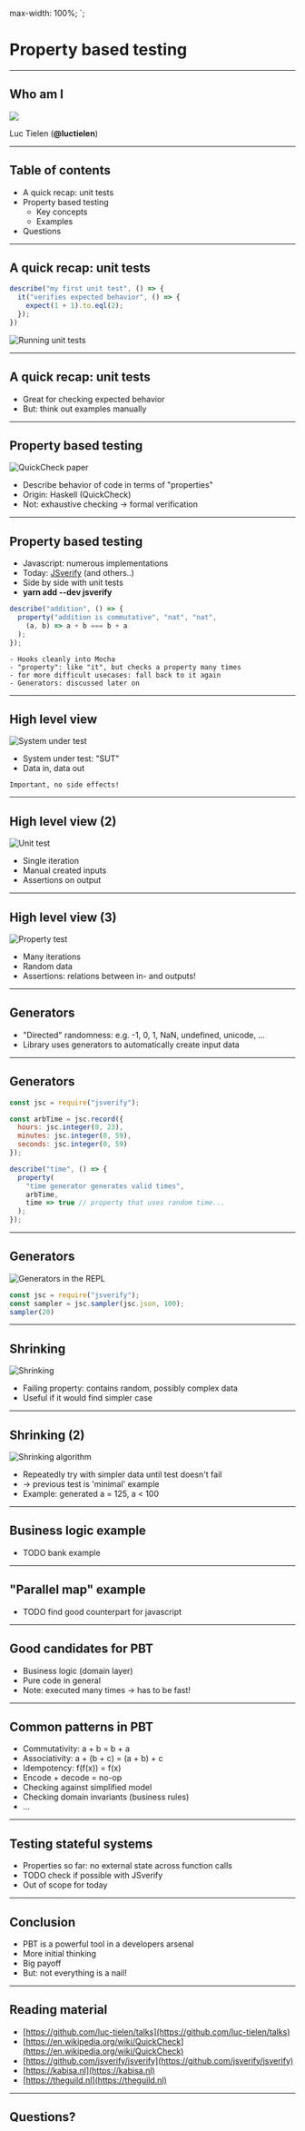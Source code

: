 



  max-width: 100%;
`;

# Property based testing

---

## Who am I

![](./images/luc_slack_foto.jpeg)

Luc Tielen (<strong>@luctielen</strong>)

---

## Table of contents

- A quick recap: unit tests
- Property based testing
  - Key concepts
  - Examples
- Questions

---

## A quick recap: unit tests

```javascript
describe("my first unit test", () => {
  it("verifies expected behavior", () => {
    expect(1 + 1).to.eql(2);
  });
})
```

![Running unit tests](./images/unit_tests.png)

---

## A quick recap: unit tests

- Great for checking expected behavior
- But: think out examples manually

---

## Property based testing

![QuickCheck paper](./images/quickcheck_paper.png)

- Describe behavior of code in terms of "properties"
- Origin: Haskell (QuickCheck)
- Not: exhaustive checking &#x2192; formal verification

---

## Property based testing

- Javascript: numerous implementations
- Today: [JSverify](https://github.com/jsverify/jsverify) (and others..)
- Side by side with unit tests
- __yarn add --dev jsverify__

```javascript
describe("addition", () => {
  property("addition is commutative", "nat", "nat",
    (a, b) => a + b === b + a
  );
});
```

```notes
- Hooks cleanly into Mocha
- "property": like "it", but checks a property many times
- for more difficult usecases: fall back to it again
- Generators: discussed later on
```

---

## High level view

![System under test](./images/high_level_view_sut.svg)

- System under test: "SUT"
- Data in, data out

```notes
Important, no side effects!
```

---

## High level view (2)

![Unit test](./images/high_level_view_unit_test.svg)

- Single iteration
- Manual created inputs
- Assertions on output

---

## High level view (3)

![Property test](./images/high_level_view_property_test.svg)

- Many iterations
- Random data
- Assertions: relations between in- and outputs!

---

## Generators

- "Directed" randomness: e.g. -1, 0, 1, NaN, undefined, unicode, ...
- Library uses generators to automatically create input data

---

## Generators

```javascript
const jsc = require("jsverify");

const arbTime = jsc.record({
  hours: jsc.integer(0, 23),
  minutes: jsc.integer(0, 59),
  seconds: jsc.integer(0, 59)
});

describe("time", () => {
  property(
    "time generator generates valid times",
    arbTime,
    time => true // property that uses random time...
  );
});
```

---

## Generators

![Generators in the REPL](./images/generated_json.png)

```javascript
const jsc = require("jsverify");
const sampler = jsc.sampler(jsc.json, 100);
sampler(20)
```

---

## Shrinking

![Shrinking](./images/shrinking_example.png)

- Failing property: contains random, possibly complex data
- Useful if it would find simpler case

---

## Shrinking (2)

![Shrinking algorithm](./images/shrinking_algorithm.png)

- Repeatedly try with simpler data until test doesn't fail
- &#x2192; previous test is 'minimal' example
- Example: generated a = 125, a < 100

---

## Business logic example

- TODO bank example

---

## "Parallel map" example

- TODO find good counterpart for javascript

---

## Good candidates for PBT

- Business logic (domain layer)
- Pure code in general
- Note: executed many times &#x2192; has to be fast!

---

## Common patterns in PBT

- Commutativity: a + b = b + a
- Associativity: a + (b + c) = (a + b) + c
- Idempotency: f(f(x)) = f(x)
- Encode + decode = no-op
- Checking against simplified model
- Checking domain invariants (business rules)
- ...

---

## Testing stateful systems

- Properties so far: no external state across function calls
- TODO check if possible with JSverify
- Out of scope for today

---

## Conclusion

- PBT is a powerful tool in a developers arsenal
- More initial thinking
- Big payoff
- But: not everything is a nail!

---

## Reading material

- [https://github.com/luc-tielen/talks](https://github.com/luc-tielen/talks)
- [https://en.wikipedia.org/wiki/QuickCheck](https://en.wikipedia.org/wiki/QuickCheck)
- [https://github.com/jsverify/jsverify](https://github.com/jsverify/jsverify)
- [https://kabisa.nl](https://kabisa.nl)
- [https://theguild.nl](https://theguild.nl)

---

## Questions?

